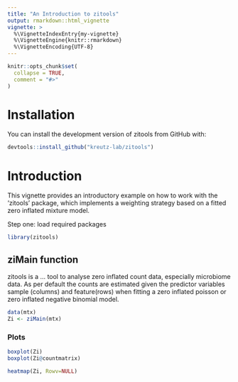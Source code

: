 ```yaml
---
title: "An Introduction to zitools"
output: rmarkdown::html_vignette
vignette: >
  %\VignetteIndexEntry{my-vignette}
  %\VignetteEngine{knitr::rmarkdown}
  %\VignetteEncoding{UTF-8}
---
```


```r
knitr::opts_chunk$set(
  collapse = TRUE,
  comment = "#>"
)
```

# Installation

You can install the development version of zitools from GitHub with:

```r
devtools::install_github("kreutz-lab/zitools")
```

# Introduction 

This vignette provides an introductory example on how to work with the 'zitools' package, which implements a weighting strategy based on a fitted zero inflated mixture model.

Step one: load required packages

```r
library(zitools)
```

## ziMain function 

zitools is a ... tool to analyse zero inflated count data, especially microbiome data. As per default the counts are estimated given the predictor variables sample (columns) and feature(rows) when fitting a zero inflated poisson or zero inflated negative binomial model.

```r
data(mtx)
Zi <- ziMain(mtx)


```

### Plots 

```r
boxplot(Zi)
boxplot(Zi@countmatrix)

heatmap(Zi, Rowv=NULL)
```
